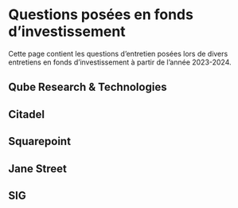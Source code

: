 # Questions posées en fonds d'investissement

Cette page contient les questions d'entretien posées lors de divers entretiens en fonds d'investissement à partir de l'année 2023-2024.

## Qube Research & Technologies


## Citadel

## Squarepoint

## Jane Street

## SIG